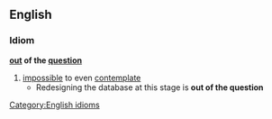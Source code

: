 ==English==
===Idiom===
'''[[out]] of the [[question]]'''
#[[impossible]] to even [[contemplate]]
#* Redesigning the database at this stage is '''out of the question'''
[[Category:English idioms]]